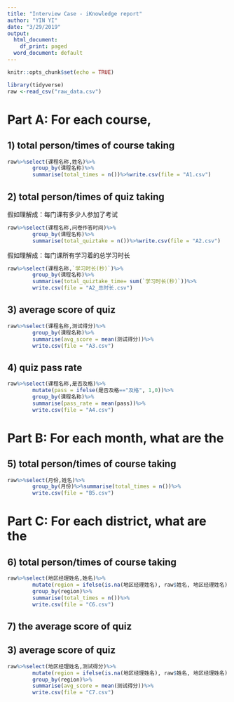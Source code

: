 ```yaml
---
title: "Interview Case - iKnowledge report"
author: "YIN YI"
date: "3/29/2019"
output:
  html_document:
    df_print: paged
  word_document: default
---
```


```r
knitr::opts_chunk$set(echo = TRUE)
```



```r
library(tidyverse)
raw <-read_csv("raw_data.csv")
```

# Part A: For each course, 

## 1) total person/times of course taking
```r
raw%>%select(课程名称,姓名)%>%
        group_by(课程名称)%>%
        summarise(total_times = n())%>%write.csv(file = "A1.csv")

```


## 2) total person/times of quiz taking
假如理解成：每门课有多少人参加了考试
```r
raw%>%select(课程名称,问卷作答时间)%>%
        group_by(课程名称)%>%
        summarise(total_quiztake = n())%>%write.csv(file = "A2.csv")

```

假如理解成：每门课所有学习着的总学习时长
```r
raw%>%select(课程名称,`学习时长(秒)`)%>%
        group_by(课程名称)%>%
        summarise(total_quiztake_time= sum(`学习时长(秒)`))%>%
        write.csv(file = "A2_总时长.csv")

```

## 3) average score of quiz
```r
raw%>%select(课程名称,测试得分)%>%
        group_by(课程名称)%>%
        summarise(avg_score = mean(测试得分))%>%
        write.csv(file = "A3.csv")
```
## 4) quiz pass rate
```r
raw%>%select(课程名称,是否及格)%>%
        mutate(pass = ifelse(是否及格=="及格", 1,0))%>%
        group_by(课程名称)%>%
        summarise(pass_rate = mean(pass))%>%
        write.csv(file = "A4.csv")

```

# Part B: For each month, what are the

## 5) total person/times of course taking

```r
raw%>%select(月份,姓名)%>%
        group_by(月份)%>%summarise(total_times = n())%>%
        write.csv(file = "B5.csv")
```

# Part C: For each district, what are the

## 6) total person/times of course taking
```r

raw%>%select(地区经理姓名,姓名)%>%
        mutate(region = ifelse(is.na(地区经理姓名), raw$姓名, 地区经理姓名))%>%
        group_by(region)%>%
        summarise(total_times = n())%>%
        write.csv(file = "C6.csv")
```

## 7) the average score of quiz
## 3) average score of quiz
```r
raw%>%select(地区经理姓名,测试得分)%>%
        mutate(region = ifelse(is.na(地区经理姓名), raw$姓名, 地区经理姓名))%>%
        group_by(region)%>%
        summarise(avg_score = mean(测试得分))%>%
        write.csv(file = "C7.csv")
```
